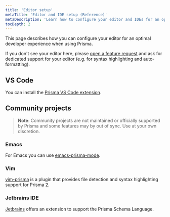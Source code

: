 ```yaml
---
title: 'Editor setup'
metaTitle: 'Editor and IDE setup (Reference)'
metaDescription: 'Learn how to configure your editor and IDEs for an optimal developer experience with Prisma.'
tocDepth: 2
---
```


<TopBlock>

This page describes how you can configure your editor for an optimal developer experience when using Prisma.

If you don't see your editor here, please [open a feature request](https://github.com/prisma/prisma/issues/new?assignees=&labels=&template=feature_request.md&title=) and ask for dedicated support for your editor (e.g. for syntax highlighting and auto-formatting).

</TopBlock>

## VS Code

You can install the [Prisma VS Code extension](https://marketplace.visualstudio.com/items?itemName=Prisma.prisma).

## Community projects

> **Note**: Community projects are not maintained or officially supported by Prisma and some features may by out of sync. Use at your own discretion.

### Emacs

For Emacs you can use [emacs-prisma-mode](https://github.com/pimeys/emacs-prisma-mode).

### Vim

[vim-prisma](https://github.com/pantharshit00/vim-prisma) is a plugin that provides file detection and syntax highlighting support for Prisma 2.

### Jetbrains IDE

[Jetbrains](https://plugins.jetbrains.com/plugin/14240-prisma) offers an extension to support the Prisma Schema Language.
